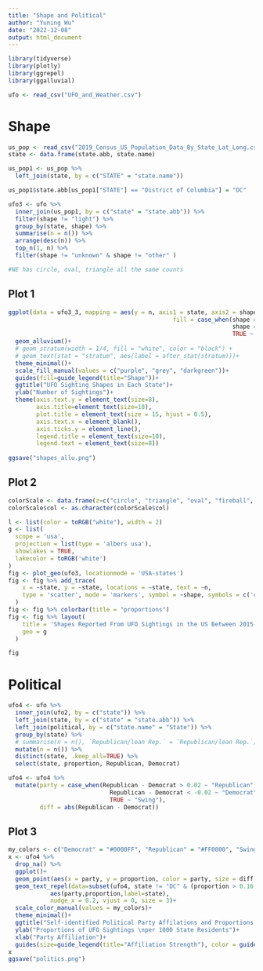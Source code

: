 ```yaml
---
title: "Shape and Political"
author: "Yuning Wu"
date: "2022-12-08"
output: html_document
---
```


```r
library(tidyverse)
library(plotly)
library(ggrepel)
library(ggalluvial)
```

```r
ufo <- read_csv("UFO_and_Weather.csv")
```

# Shape
```r
us_pop <- read_csv("2019_Census_US_Population_Data_By_State_Lat_Long.csv")
state <- data.frame(state.abb, state.name)

us_pop1 <- us_pop %>% 
  left_join(state, by = c("STATE" = "state.name"))

us_pop1$state.abb[us_pop1["STATE"] == "District of Columbia"] = "DC"
```

```r
ufo3 <- ufo %>% 
  inner_join(us_pop1, by = c("state" = "state.abb")) %>% 
  filter(shape != "light") %>% 
  group_by(state, shape) %>% 
  summarise(n = n()) %>% 
  arrange(desc(n)) %>% 
  top_n(1, n) %>% 
  filter(shape != "unknown" & shape != "other" )

#NE has circle, oval, triangle all the same counts
```

## Plot 1
```r
ggplot(data = ufo3_3, mapping = aes(y = n, axis1 = state, axis2 = shape, 
                                               fill = case_when(shape == "circle" ~ "circle",
                                                                shape == "triangle" ~ "triangle",
                                                                TRUE ~ "other")))+
  geom_alluvium()+
  # geom_stratum(width = 1/4, fill = "white", color = "black") +
  # geom_text(stat = "stratum", aes(label = after_stat(stratum)))+
  theme_minimal()+
  scale_fill_manual(values = c("purple", "grey", "darkgreen"))+
  guides(fill=guide_legend(title="Shape"))+
  ggtitle("UFO Sighting Shapes in Each State")+
  ylab("Number of Sightings")+
  theme(axis.text.y = element_text(size=8), 
        axis.title=element_text(size=10), 
        plot.title = element_text(size = 15, hjust = 0.5),
        axis.text.x = element_blank(),
        axis.ticks.y = element_line(),
        legend.title = element_text(size=10), 
        legend.text = element_text(size=8))
  
ggsave("shapes_allu.png")
```

## Plot 2
```r
colorScale <- data.frame(z=c("circle", "triangle", "oval", "fireball", "sphere"),col=c("#440053","#440053","#FDE624","#FDE624", "FDB624"))
colorScale$col <- as.character(colorScale$col)

l <- list(color = toRGB("white"), width = 2)
g <- list(
  scope = 'usa',
  projection = list(type = 'albers usa'),
  showlakes = TRUE,
  lakecolor = toRGB('white')
)
fig <- plot_geo(ufo3, locationmode = 'USA-states')
fig <- fig %>% add_trace(
    x = ~state, y = ~state, locations = ~state, text = ~n,
    type = 'scatter', mode = 'markers', symbol = ~shape, symbols = c('circle', 'hexagram', 'diamond-tall', 'circle-x-open', 'triangle-up'), color = ~shape, marker = list(size = 12)
  )
fig <- fig %>% colorbar(title = "proportions")
fig <- fig %>% layout(
    title = 'Shapes Reported From UFO Sightings in the US Between 2015-2019',
    geo = g
  )

fig
```


# Political
```r
ufo4 <- ufo %>% 
  inner_join(ufo2, by = c("state")) %>% 
  left_join(state, by = c("state" = "state.abb")) %>% 
  left_join(political, by = c("state.name" = "State")) %>% 
  group_by(state) %>%
  # summarise(n = n(), `Republican/lean Rep.` = `Republican/lean Rep.`)
  mutate(n = n()) %>% 
  distinct(state, .keep_all=TRUE) %>% 
  select(state, proportion, Republican, Democrat)
```

```r
ufo4 <- ufo4 %>% 
  mutate(party = case_when(Republican - Democrat > 0.02 ~ "Republican",
                             Republican - Democrat < -0.02 ~ "Democrat",
                             TRUE ~ "Swing"),
         diff = abs(Republican - Democrat))
```

## Plot 3
```r
my_colors <- c("Democrat" = "#0000FF", "Republican" = "#FF0000", "Swing" = "#00FF00")
x <- ufo4 %>% 
  drop_na() %>% 
  ggplot()+
  geom_point(aes(x = party, y = proportion, color = party, size = diff), alpha = 0.5)+
  geom_text_repel(data=subset(ufo4, state != "DC" & (proportion > 0.16 | proportion < 0.03)),
            aes(party,proportion,label=state),
            nudge_x = 0.2, vjust = 0, size = 3)+
  scale_color_manual(values = my_colors)+
  theme_minimal()+
  ggtitle("Self-identified Political Party Affilations and Proportions of \nUFO sightings per 1000 State Residents")+
  ylab("Proportions of UFO Sightings \nper 1000 State Residents")+
  xlab("Party Affiliation")+
  guides(size=guide_legend(title="Affiliation Strength"), color = guide_legend(title="Party Affiliation"))
x
ggsave("politics.png")
```

